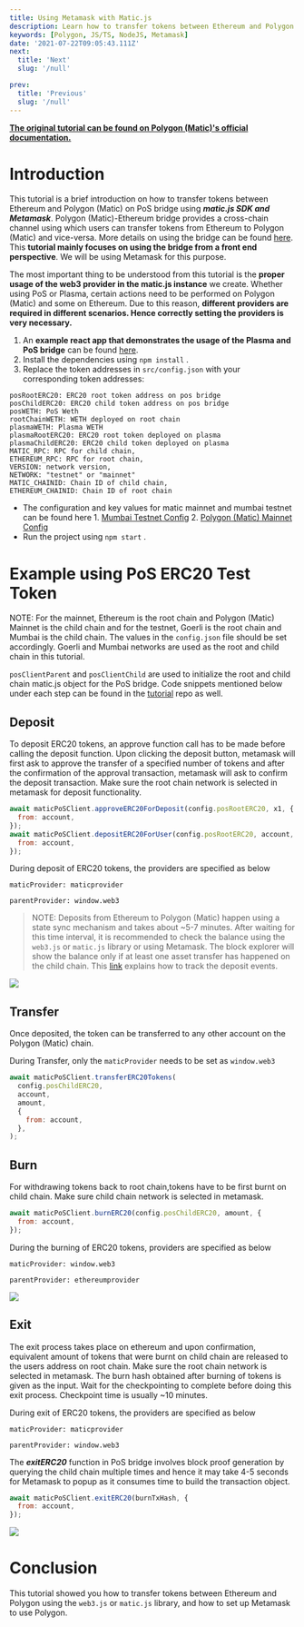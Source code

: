 ```yaml
---
title: Using Metamask with Matic.js
description: Learn how to transfer tokens between Ethereum and Polygon (Matic)
keywords: [Polygon, JS/TS, NodeJS, Metamask]
date: '2021-07-22T09:05:43.111Z'
next:
  title: 'Next'
  slug: '/null'

prev:
  title: 'Previous'
  slug: '/null'
---
```


[**The original tutorial can be found on Polygon (Matic)'s official documentation.**](https://docs.matic.network/docs/develop/pos-using-metamask)

# Introduction

This tutorial is a brief introduction on how to transfer tokens between Ethereum and Polygon (Matic) on PoS bridge using **_matic.js SDK and Metamask_**. Polygon (Matic)-Ethereum bridge provides a cross-chain channel using which users can transfer tokens from Ethereum to Polygon (Matic) and vice-versa. More details on using the bridge can be found [here](https://docs.matic.network/docs/develop/ethereum-matic/pos/getting-started). This **tutorial mainly focuses on using the bridge from a front end perspective**. We will be using Metamask for this purpose.

The most important thing to be understood from this tutorial is the **proper usage of the web3 provider in the matic.js instance** we create. Whether using PoS or Plasma, certain actions need to be performed on Polygon (Matic) and some on Ethereum. Due to this reason, **different providers are required in different scenarios. Hence correctly setting the providers is very necessary.**

1.  An **example react app that demonstrates the usage of the Plasma and PoS bridge** can be found [here](https://github.com/maticnetwork/pos-plasma-tutorial).
2.  Install the dependencies using `npm install` .
3.  Replace the token addresses in `src/config.json` with your corresponding token addresses:

```text
posRootERC20: ERC20 root token address on pos bridge
posChildERC20: ERC20 child token address on pos bridge
posWETH: PoS Weth
rootChainWETH: WETH deployed on root chain
plasmaWETH: Plasma WETH
plasmaRootERC20: ERC20 root token deployed on plasma
plasmaChildERC20: ERC20 child token deployed on plasma
MATIC_RPC: RPC for child chain,
ETHEREUM_RPC: RPC for root chain,
VERSION: network version,
NETWORK: "testnet" or "mainnet"
MATIC_CHAINID: Chain ID of child chain,
ETHEREUM_CHAINID: Chain ID of root chain
```

- The configuration and key values for matic mainnet and mumbai testnet can be found here 1. [Mumbai Testnet Config](https://static.matic.network/network/testnet/mumbai/index.json) 2. [Polygon (Matic) Mainnet Config](https://static.matic.network/network/mainnet/v1/index.json)
- Run the project using `npm start` .

# Example using PoS ERC20 Test Token

NOTE: For the mainnet, Ethereum is the root chain and Polygon (Matic) Mainnet is the child chain and for the testnet, Goerli is the root chain and Mumbai is the child chain. The values in the `config.json` file should be set accordingly. Goerli and Mumbai networks are used as the root and child chain in this tutorial.

`posClientParent` and `posClientChild` are used to initialize the root and child chain matic.js object for the PoS bridge. Code snippets mentioned below under each step can be found in the [tutorial](https://github.com/maticnetwork/pos-plasma-tutorial) repo as well.

## Deposit

To deposit ERC20 tokens, an approve function call has to be made before calling the deposit function. Upon clicking the deposit button, metamask will first ask to approve the transfer of a specified number of tokens and after the confirmation of the approval transaction, metamask will ask to confirm the deposit transaction. Make sure the root chain network is selected in metamask for deposit functionality.

```javascript
await maticPoSClient.approveERC20ForDeposit(config.posRootERC20, x1, {
  from: account,
});
await maticPoSClient.depositERC20ForUser(config.posRootERC20, account, amount, {
  from: account,
});
```

During deposit of ERC20 tokens, the providers are specified as below

`maticProvider: maticprovider`

`parentProvider: window.web3`

> NOTE: Deposits from Ethereum to Polygon (Matic) happen using a state sync mechanism and takes about ~5-7 minutes. After waiting for this time interval, it is recommended to check the balance using the `web3.js` or `matic.js` library or using Metamask. The block explorer will show the balance only if at least one asset transfer has happened on the child chain. This [link](https://docs.matic.network/docs/develop/ethereum-matic/pos/deposit-withdraw-event-pos/) explains how to track the deposit events.

![](./assets/polygon-metamask-with-matic-js-image-1.png)

## Transfer

Once deposited, the token can be transferred to any other account on the Polygon (Matic) chain.

During Transfer, only the `maticProvider` needs to be set as `window.web3`

```javascript
await maticPoSClient.transferERC20Tokens(
  config.posChildERC20,
  account,
  amount,
  {
    from: account,
  },
);
```

## Burn

For withdrawing tokens back to root chain,tokens have to be first burnt on child chain. Make sure child chain network is selected in metamask.

```javascript
await maticPoSClient.burnERC20(config.posChildERC20, amount, {
  from: account,
});
```

During the burning of ERC20 tokens, providers are specified as below

`maticProvider: window.web3`

`parentProvider: ethereumprovider`

![](./assets/polygon-metamask-with-matic-js-image-2.png)

## Exit

The exit process takes place on ethereum and upon confirmation, equivalent amount of tokens that were burnt on child chain are released to the users address on root chain. Make sure the root chain network is selected in metamask. The burn hash obtained after burning of tokens is given as the input. Wait for the checkpointing to complete before doing this exit process. Checkpoint time is usually ~10 minutes.

During exit of ERC20 tokens, the providers are specified as below

`maticProvider: maticprovider`

`parentProvider: window.web3`

The **_exitERC20_** function in PoS bridge involves block proof generation by querying the child chain multiple times and hence it may take 4-5 seconds for Metamask to popup as it consumes time to build the transaction object.

```javascript
await maticPoSClient.exitERC20(burnTxHash, {
  from: account,
});
```

![](./assets/polygon-metamask-with-matic-js-image-3.png)

# Conclusion

This tutorial showed you how to transfer tokens between Ethereum and Polygon using the `web3.js` or `matic.js` library, and how to set up Metamask to use Polygon.
